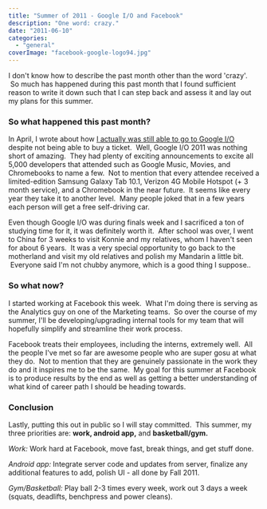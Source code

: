 ```yaml
---
title: "Summer of 2011 - Google I/O and Facebook"
description: "One word: crazy."
date: "2011-06-10"
categories: 
  - "general"
coverImage: "facebook-google-logo94.jpg"
---
```


I don't know how to describe the past month other than the word 'crazy'.  So much has happened during this past month that I found sufficient reason to write it down such that I can step back and assess it and lay out my plans for this summer.

### So what happened this past month?

In April, I wrote about how [I actually was still able to go to Google I/O](http://www.jessechen.net/blog/google-io-bound/) despite not being able to buy a ticket.  Well, Google I/O 2011 was nothing short of amazing.  They had plenty of exciting announcements to excite all 5,000 developers that attended such as Google Music, Movies, and Chromebooks to name a few.  Not to mention that every attendee received a limited-edition Samsung Galaxy Tab 10.1, Verizon 4G Mobile Hotspot (+ 3 month service), and a Chromebook in the near future.  It seems like every year they take it to another level.  Many people joked that in a few years each person will get a free self-driving car.

Even though Google I/O was during finals week and I sacrificed a ton of studying time for it, it was definitely worth it.  After school was over, I went to China for 3 weeks to visit Konnie and my relatives, whom I haven't seen for about 6 years.  It was a very special opportunity to go back to the motherland and visit my old relatives and polish my Mandarin a little bit.  Everyone said I'm not chubby anymore, which is a good thing I suppose..

### So what now?

I started working at Facebook this week.  What I'm doing there is serving as the Analytics guy on one of the Marketing teams.  So over the course of my summer, I'll be developing/upgrading internal tools for my team that will hopefully simplify and streamline their work process.

Facebook treats their employees, including the interns, extremely well.  All the people I've met so far are awesome people who are super gosu at what they do.  Not to mention that they are genuinely passionate in the work they do and it inspires me to be the same.  My goal for this summer at Facebook is to produce results by the end as well as getting a better understanding of what kind of career path I should be heading towards.

### Conclusion

Lastly, putting this out in public so I will stay committed.  This summer, my three priorities are: **work, android app,** and **basketball/gym.**

_Work:_ Work hard at Facebook, move fast, break things, and get stuff done.

_Android app:_ Integrate server code and updates from server, finalize any additional features to add, polish UI - all done by Fall 2011.

_Gym/Basketball:_ Play ball 2-3 times every week, work out 3 days a week (squats, deadlifts, benchpress and power cleans).
